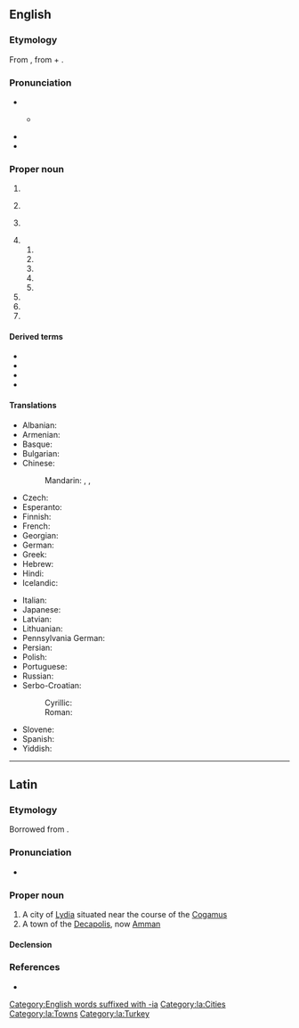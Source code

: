 ==English==
{{wp|Philadelphia}}
{{swp|Philadelphia (disambiguation)}}

===Etymology===
From {{bor|en|grc|Φιλαδέλφεια}}, from {{m|grc|φιλέω||I love}} + {{m|grc|ἀδελφός||brother}}.

===Pronunciation===
* {{IPA|/fɪləˈdɛlfi.ə/|lang=en}}
** {{a|local}} {{IPA|[fɪɫəˈdɜɫfi.ə]|lang=en}}
* {{audio|en-uk-Philadelphia.ogg|Audio (UK)|lang=en}}
* {{audio|en-us-Philadelphia.ogg|Audio (US)|lang=en}}

===Proper noun===
{{en-proper noun}}

# {{place|en|a=The largest|city|s/Pennsylvania|c/US|;|the county seat|of coterminous|county/Philadelphia County|and a former capital of the United States}}
# {{lb|en|historical}} {{place|en|city|of the|territory/Decapolis|modern=[[Amman]], [[Syria]]}}
# {{lb|en|historical}} {{place|en|city|r/Lydia|modern=[[Alaşehir]], [[Turkey]]}}
# {{place|en|locale|c/US|;|named for the city in Pennsylvania}}
## {{place|en|city|s/Mississippi|;|the county seat|of|county/Neshoba County}}
## {{place|en|town|s/New York|and a village within it}}{{c|en|Villages in New York, USA}}
## {{place|en|city|s/Tennessee}}
## {{place|en|unincorporated community|s/Illinois}}
## {{place|en|unincorporated community|s/Indiana}}
# {{place|en|village|s/Brandenburg|c/Germany|;|named for the city in Pennsylvania}}
# {{place|en|village|county/Tyne and Wear|c/England|;|named for the city in Pennsylvania}}
# {{place|en|suburb|of|city/Cape Town|c/South Africa}}

====Derived terms====
* {{l|en|New Philadelphia}}
* {{l|en|Philadelphia County}}
* {{l|en|Philadelphian}}
* {{l|en|Philly}}

====Translations====
{{trans-top|largest city in Pennsylvania}}
* Albanian: {{t|sq|Filadelfija|f}}
* Armenian: {{t|hy|Ֆիլադելֆիա}}
* Basque: {{t|eu|Filadelfia}}
* Bulgarian: {{t|bg|Филаде́лфия|f}}
* Chinese:
*: Mandarin: {{t+|cmn|費城|sc=Hani}}, {{t+|cmn|费城|tr=Fèichéng|sc=Hani}}, {{t+|cmn|費拉德爾菲亞|tr= Fèilādé'ěrfēiyà|sc=Hani}}
* Czech: {{t+|cs|Filadelfie|f}}
* Esperanto: {{t|eo|Filadelfio}}
* Finnish: {{t+|fi|Philadelphia}}
* French: {{t+|fr|Philadelphie}}
* Georgian: {{t|ka|ფილადელფია}}
* German: {{t+|de|Philadelphia}}
* Greek: {{t+|el|Φιλαδέλφεια|f}}
* Hebrew: {{t|he|פִילָדֶלְפִיָּה|f|tr=filadélfia}}
* Hindi: {{t|hi|फिलाडेल्फिया|sc=Deva}}
* Icelandic: {{t|is|Fíladelfía|f}}
{{trans-mid}}
* Italian: {{t+|it|Filadelfia|f}}
* Japanese: {{t|ja|フィラデルフィア|tr=Firaderufia|sc=Jpan}}
* Latvian: {{t|lv|Filadelfija|f}}
* Lithuanian: {{t|lt|Filadelfija|f}}
* Pennsylvania German: {{t|pdc|Filadelfi}}
* Persian: {{t|fa|فیلادلفیا|tr=filadelfia}}
* Polish: {{t+|pl|Filadelfia|f}}
* Portuguese: {{t+|pt|Filadélfia|f}}
* Russian: {{t+|ru|Филаде́льфия|f}}
* Serbo-Croatian:
*: Cyrillic: {{t|sh|Филаделфија|f}}
*: Roman: {{t|sh|Filadelfija|f}}
* Slovene: {{t|sl|Filadelfija|f}}
* Spanish: {{t+|es|Filadelfia|f}}
* Yiddish: {{t|yi|פֿילאַדעלפֿיע|f}}
{{trans-bottom}}

[[Category:English words suffixed with -ia]]
----

==Latin==

===Etymology===
Borrowed from {{bor|la|grc|Φιλαδέλφεια}}.

===Pronunciation===
* {{la-IPA|philadelphīa}}

===Proper noun===
{{la-proper noun|Philadelphīa|Philadelphīae|f|first}}

# A city of [[Lydia]] situated near the course of the [[Cogamus]]
# A town of the [[Decapolis]], now [[Amman]]

====Declension====
{{la-decl-1st|num=sg|Philadelphī}}

===References===
* {{R:Gaffiot}}

[[Category:la:Cities]]
[[Category:la:Towns]]
[[Category:la:Turkey]]